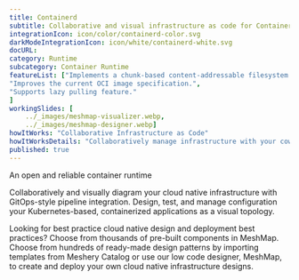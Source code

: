 ```yaml
---
title: Containerd  
subtitle: Collaborative and visual infrastructure as code for Containerd
integrationIcon: icon/color/containerd-color.svg
darkModeIntegrationIcon: icon/white/containerd-white.svg
docURL: 
category: Runtime
subcategory: Container Runtime
featureList: ["Implements a chunk-based content-addressable filesystem on top of a called RAFS (Registry Acceleration File System) format.",
"Improves the current OCI image specification.",
"Supports lazy pulling feature."
]
workingSlides: [
    ../_images/meshmap-visualizer.webp,
    ../_images/meshmap-designer.webp]
howItWorks: "Collaborative Infrastructure as Code"
howItWorksDetails: "Collaboratively manage infrastructure with your coworkers synchronously sharing the same designs."
published: true
---
```

<p>
    An open and reliable container runtime
</p>
<p>
    Collaboratively and visually diagram your cloud native infrastructure with GitOps-style pipeline integration. Design, test, and manage configuration your Kubernetes-based, containerized applications as a visual topology.
</p>
<p>
    Looking for best practice cloud native design and deployment best practices? Choose from thousands of pre-built components in MeshMap. Choose from hundreds of ready-made design patterns by importing templates from Meshery Catalog or use our low code designer, MeshMap, to create and deploy your own cloud native infrastructure designs.
</p>